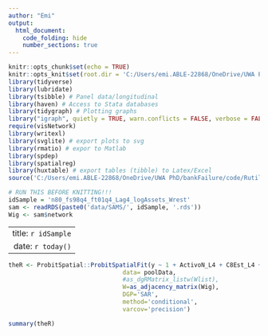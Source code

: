 ```yaml
---
author: "Emi"
output: 
  html_document:
    code_folding: hide
    number_sections: true
---
```

  
```r
knitr::opts_chunk$set(echo = TRUE)
knitr::opts_knit$set(root.dir = 'C:/Users/emi.ABLE-22868/OneDrive/UWA PhD/bankFailure/')
library(tidyverse)
library(lubridate)
library(tsibble) # Panel data/longitudinal
library(haven) # Access to Stata databases
library(tidygraph) # Plotting graphs
library("igraph", quietly = TRUE, warn.conflicts = FALSE, verbose = FALSE)
require(visNetwork)
library(writexl)
library(svglite) # export plots to svg
library(rmatio) # expor to Matlab
library(spdep)
library(spatialreg)
library(huxtable) # export tables (tibble) to Latex/Excel
source('C:/Users/emi.ABLE-22868/OneDrive/UWA PhD/bankFailure/code/Rutils/Emi_R_utils.R')

```

```{=html}
<style type="text/css">
  .main-container {
    max-width: 1100px;
    margin-left: auto;
    margin-right: auto;
  }
</style>
```

```r
# RUN THIS BEFORE KNITTING!!!
idSample = 'n80_fs98q4_ft01q4_Lag4_logAssets_Wrest'
sam <- readRDS(paste0('data/SAMS/', idSample, '.rds'))
Wig <- sam$network
```

---
  title: `r idSample`
  date: `r today()`
---


```r
theR <- ProbitSpatial::ProbitSpatialFit(y ~ 1 + ActivoN_L4 + C8Est_L4 + CAR_IRR_3A6_IMP_L4 + P_ROA_L4 + P_LOANS_ARS_RATE_IS_IMP_L4 + APRSpNF_RATE_W_L4 + APR_USD_RATE_L4 + APR_RATE_W_L4 + GDP_D_Q + ARG_YTM,
                                data= poolData,
                                #as_dgRMatrix_listw(Wlist),
                                W=as_adjacency_matrix(Wig),
                                DGP='SAR',
                                method='conditional',
                                varcov='precision')

summary(theR)
```